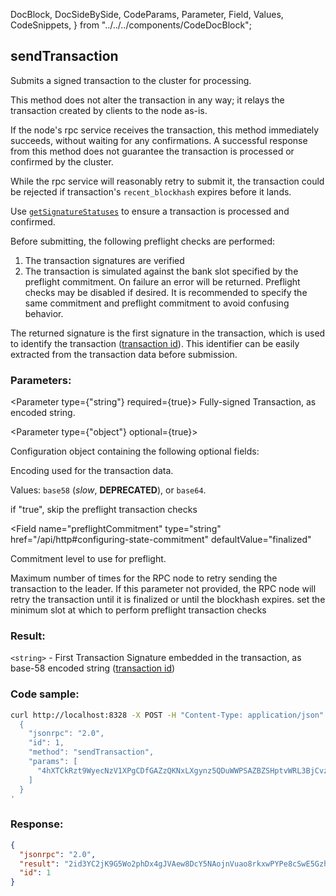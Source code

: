   DocBlock,
  DocSideBySide,
  CodeParams,
  Parameter,
  Field,
  Values,
  CodeSnippets,
} from "../../../components/CodeDocBlock";

<DocBlock>

## sendTransaction

Submits a signed transaction to the cluster for processing.

This method does not alter the transaction in any way; it relays the
transaction created by clients to the node as-is.

If the node's rpc service receives the transaction, this method immediately
succeeds, without waiting for any confirmations. A successful response from
this method does not guarantee the transaction is processed or confirmed by the
cluster.

While the rpc service will reasonably retry to submit it, the transaction
could be rejected if transaction's `recent_blockhash` expires before it lands.

Use [`getSignatureStatuses`](#getsignaturestatuses) to ensure a transaction is processed and confirmed.

Before submitting, the following preflight checks are performed:

1. The transaction signatures are verified
2. The transaction is simulated against the bank slot specified by the preflight
   commitment. On failure an error will be returned. Preflight checks may be
   disabled if desired. It is recommended to specify the same commitment and
   preflight commitment to avoid confusing behavior.

The returned signature is the first signature in the transaction, which
is used to identify the transaction ([transaction id](../../terminology.md#transaction-id)).
This identifier can be easily extracted from the transaction data before
submission.

<DocSideBySide>
<CodeParams>

### Parameters:

<Parameter type={"string"} required={true}>
  Fully-signed Transaction, as encoded string.
</Parameter>

<Parameter type={"object"} optional={true}>

Configuration object containing the following optional fields:

<Field name="encoding" type="string" defaultValue="base58" href="/api/http#parsed-responses">

Encoding used for the transaction data.

Values: `base58` (_slow_, **DEPRECATED**), or `base64`.

</Field>

<Field name="skipPreflight" type="bool" defaultValue="false">
  if "true", skip the preflight transaction checks
</Field>

<Field
  name="preflightCommitment"
  type="string"
  href="/api/http#configuring-state-commitment"
  defaultValue="finalized"
>
  Commitment level to use for preflight.
</Field>

<Field name="maxRetries" type="usize">
  Maximum number of times for the RPC node to retry sending the transaction to
  the leader. If this parameter not provided, the RPC node will retry the
  transaction until it is finalized or until the blockhash expires.
</Field>

<Field name="minContextSlot" type="number">
  set the minimum slot at which to perform preflight transaction checks
</Field>

</Parameter>

### Result:

`<string>` - First Transaction Signature embedded in the transaction, as base-58 encoded string ([transaction id](../../terminology.md#transaction-id))

</CodeParams>

<CodeSnippets>

### Code sample:

```bash
curl http://localhost:8328 -X POST -H "Content-Type: application/json" -d '
  {
    "jsonrpc": "2.0",
    "id": 1,
    "method": "sendTransaction",
    "params": [
      "4hXTCkRzt9WyecNzV1XPgCDfGAZzQKNxLXgynz5QDuWWPSAZBZSHptvWRL3BjCvzUXRdKvHL2b7yGrRQcWyaqsaBCncVG7BFggS8w9snUts67BSh3EqKpXLUm5UMHfD7ZBe9GhARjbNQMLJ1QD3Spr6oMTBU6EhdB4RD8CP2xUxr2u3d6fos36PD98XS6oX8TQjLpsMwncs5DAMiD4nNnR8NBfyghGCWvCVifVwvA8B8TJxE1aiyiv2L429BCWfyzAme5sZW8rDb14NeCQHhZbtNqfXhcp2tAnaAT"
    ]
  }
'
```

### Response:

```json
{
  "jsonrpc": "2.0",
  "result": "2id3YC2jK9G5Wo2phDx4gJVAew8DcY5NAojnVuao8rkxwPYPe8cSwE5GzhEgJA2y8fVjDEo6iR6ykBvDxrTQrtpb",
  "id": 1
}
```

</CodeSnippets>
</DocSideBySide>
</DocBlock>
